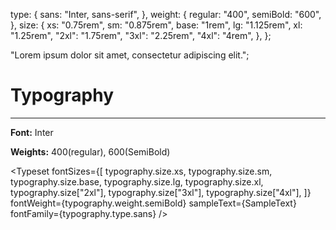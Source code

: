 
<Meta title="tokens/Typography" />

  type: {
    sans: "Inter, sans-serif",
  },
  weight: {
    regular: "400",
    semiBold: "600",
  },
  size: {
    xs: "0.75rem",
    sm: "0.875rem",
    base: "1rem",
    lg: "1.125rem",
    xl: "1.25rem",
    "2xl": "1.75rem",
    "3xl": "2.25rem",
    "4xl": "4rem",
  },
};

  "Lorem ipsum dolor sit amet, consectetur adipiscing elit.";

# Typography

---

**Font:** Inter

**Weights:** 400(regular), 600(SemiBold)

<Typeset
  fontSizes={[
    typography.size.xs,
    typography.size.sm,
    typography.size.base,
    typography.size.lg,
    typography.size.xl,
    typography.size["2xl"],
    typography.size["3xl"],
    typography.size["4xl"],
  ]}
  fontWeight={typography.weight.semiBold}
  sampleText={SampleText}
  fontFamily={typography.type.sans}
/>
